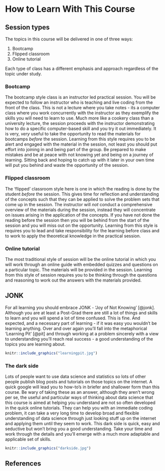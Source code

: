 # How to Learn With This Course {.unnumbered}


## Session types

The topics in this course will be delivered in one of three ways: 

  1. Bootcamp
  2. Flipped classroom
  3. Online tutorial
  
Each type of class has a different emphasis and approach regardless of the topic under study. 

### Bootcamp

The bootcamp style class is an instructor led practical session. You will be expected to follow an instructor who is teaching and live coding from the front of the class. This is not a lecture where you take notes - its a computer class where you work concurrently with the instructor as they exemplify the skills you will need to learn to use. Much more like a cookery class than a university lecture, the session proceeds with the instructor demonstrating how to do a specific computer-based skill and you try it out immediately. It is very, _very_ useful to take the opportunity to read the materials for bootcamps _before_ the session. Learning from this style requires you to be alert and engaged with the material in the session, not least you should put effort into joining in and being part of the group. Be prepared to make mistakes and be at peace with not knowing yet and being on a journey of learning. Sitting back and hoping to catch up with it later in your own time will put you behind and waste the opportunity of the session.

### Flipped classroom

The 'flipped' classroom style here is one in which the reading is done by the student _before_ the session. This gives time for reflection and understanding of the concepts such that they can be applied to solve the problem sets that come up in the session. The instructor will _not_ conduct a comprehensive overview of the materials during the session, instead they will concentrate on issues arising in the application of the concepts. If you have not done the reading before the session then you will be behind from the start of the session and you will miss out on the opportunity. Learning from this style is requires you to lead and take responsibility for the learning before class and to work to apply the theoretical knowledge in the practical session. 

### Online tutorial

The most traditional style of session will be the online tutorial in which you will work through an online guide with embedded quizzes and questions on a particular topic. The materials will be provided in the session. Learning from this style of session requires you to be thinking through the questions and reasoning to work out the answers with the materials provided.


## JONK

For all learning you should embrace JONK - 'Joy of Not Knowing' [@jonk]. Although you are at least a Post-Grad there are still a lot of things and skills to learn and you will spend a lot of time confused. This is fine. And expected, and a necessary part of learning - if it was easy you wouldn't be learning anything. Over and over again you'll fall into the metaphorical 'Learning Pit' [@pit] and through working at a problem sincerely with a view to understanding you'll reach real success - a good understanding of the topics you are learning about. 

```r
knitr::include_graphics("learningpit.jpg")
```


### The dark side 

Lots of people want to use data science and statistics so lots of other people publish blog posts and tutorials on those topics on the internet. A quick google will lead you to how-to's in briefer and shallower form than this course. Be wary of taking these as an answer, although they aren't wrong per se, the useful and particular ways of thinking about data science that this course is aimed at helping you understand are not so often developed in the quick online tutorials. They can help you with an immediate coding problem, it can take a very long time to develop broad and flexible understanding of data science through just looking stuff up on the internet and applying them until they seem to work. This dark side is quick, easy and seductive but won't bring you a good understanding. Take your time and work through the details and you'll emerge with a much more adaptable and applicable set of skills.

```r
knitr::include_graphics("darkside.jpg")
```

## References